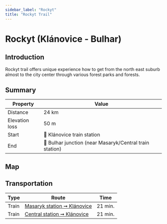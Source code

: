 ```yaml
---
sidebar_label: "Rockyt"
title: "Rockyt Trail"
---
```


# Rockyt (Klánovice - Bulhar)

## Introduction

Rockyt trail offers unique experience how to get from the north east suburb almost to the city center through various forest parks and forests.

## Summary

| Property | Value |
| --- | --- |
| Distance | 24 km |
| Elevation loss | 50 m |
| Start | 📍 Klánovice train station |
| End | 📍 Bulhar junction (near Masaryk/Central train station) |

## Map

<MapyCzEmbeddedPath id="kadasusopa"></MapyCzEmbeddedPath>

## Transportation

| Type | Route | Time |
| --- | --- | --- |
| Train | [Masaryk station ➞ Klánovice](https://idos.idnes.cz/vlakyautobusymhdvse/spojeni/vysledky/?f=Praha%20Masarykovo%20n.&fc=100003&t=Praha-Kl%C3%A1novice&tc=100003&direct=true&af=true&trt=150,151,152,153&fcs=3 "See timetable") | 21 min. |
| Train | [Central station ➞ Klánovice](https://idos.idnes.cz/vlakyautobusymhdvse/spojeni/vysledky/?f=Praha%20hl.n.&fc=100003&t=Praha-Kl%C3%A1novice&tc=100003&direct=true&af=true&trt=150,151,152,153&fcs=3 "See timetable") | 21 min. |
